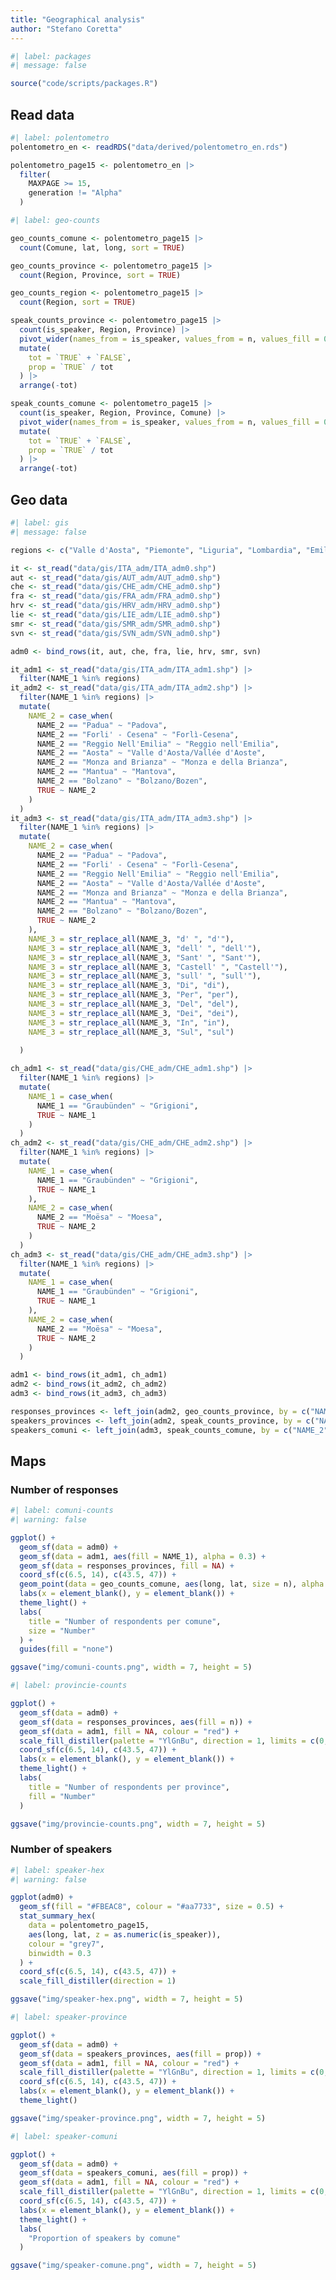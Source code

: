```yaml
---
title: "Geographical analysis"
author: "Stefano Coretta"
---
```


```r
#| label: packages
#| message: false

source("code/scripts/packages.R")
```

## Read data

```r
#| label: polentometro
polentometro_en <- readRDS("data/derived/polentometro_en.rds")

polentometro_page15 <- polentometro_en |> 
  filter(
    MAXPAGE >= 15,
    generation != "Alpha"
  )
```

```r
#| label: geo-counts

geo_counts_comune <- polentometro_page15 |> 
  count(Comune, lat, long, sort = TRUE)

geo_counts_province <- polentometro_page15 |>
  count(Region, Province, sort = TRUE)

geo_counts_region <- polentometro_page15 |>
  count(Region, sort = TRUE)

speak_counts_province <- polentometro_page15 |>
  count(is_speaker, Region, Province) |> 
  pivot_wider(names_from = is_speaker, values_from = n, values_fill = 0) |> 
  mutate(
    tot = `TRUE` + `FALSE`,
    prop = `TRUE` / tot
  ) |> 
  arrange(-tot)

speak_counts_comune <- polentometro_page15 |> 
  count(is_speaker, Region, Province, Comune) |> 
  pivot_wider(names_from = is_speaker, values_from = n, values_fill = 0) |> 
  mutate(
    tot = `TRUE` + `FALSE`,
    prop = `TRUE` / tot
  ) |> 
  arrange(-tot)
```

## Geo data

```r
#| label: gis
#| message: false

regions <- c("Valle d'Aosta", "Piemonte", "Liguria", "Lombardia", "Emilia-Romagna", "Veneto", "Friuli-Venezia Giulia", "Trentino-Alto Adige", "San Marino", "Graubünden", "Ticino")

it <- st_read("data/gis/ITA_adm/ITA_adm0.shp")
aut <- st_read("data/gis/AUT_adm/AUT_adm0.shp")
che <- st_read("data/gis/CHE_adm/CHE_adm0.shp")
fra <- st_read("data/gis/FRA_adm/FRA_adm0.shp")
hrv <- st_read("data/gis/HRV_adm/HRV_adm0.shp")
lie <- st_read("data/gis/LIE_adm/LIE_adm0.shp")
smr <- st_read("data/gis/SMR_adm/SMR_adm0.shp")
svn <- st_read("data/gis/SVN_adm/SVN_adm0.shp")

adm0 <- bind_rows(it, aut, che, fra, lie, hrv, smr, svn)

it_adm1 <- st_read("data/gis/ITA_adm/ITA_adm1.shp") |> 
  filter(NAME_1 %in% regions)
it_adm2 <- st_read("data/gis/ITA_adm/ITA_adm2.shp") |> 
  filter(NAME_1 %in% regions) |> 
  mutate(
    NAME_2 = case_when(
      NAME_2 == "Padua" ~ "Padova",
      NAME_2 == "Forli' - Cesena" ~ "Forlì-Cesena",
      NAME_2 == "Reggio Nell'Emilia" ~ "Reggio nell'Emilia",
      NAME_2 == "Aosta" ~ "Valle d'Aosta/Vallée d'Aoste",
      NAME_2 == "Monza and Brianza" ~ "Monza e della Brianza",
      NAME_2 == "Mantua" ~ "Mantova",
      NAME_2 == "Bolzano" ~ "Bolzano/Bozen",
      TRUE ~ NAME_2
    )
  )
it_adm3 <- st_read("data/gis/ITA_adm/ITA_adm3.shp") |> 
  filter(NAME_1 %in% regions) |> 
  mutate(
    NAME_2 = case_when(
      NAME_2 == "Padua" ~ "Padova",
      NAME_2 == "Forli' - Cesena" ~ "Forlì-Cesena",
      NAME_2 == "Reggio Nell'Emilia" ~ "Reggio nell'Emilia",
      NAME_2 == "Aosta" ~ "Valle d'Aosta/Vallée d'Aoste",
      NAME_2 == "Monza and Brianza" ~ "Monza e della Brianza",
      NAME_2 == "Mantua" ~ "Mantova",
      NAME_2 == "Bolzano" ~ "Bolzano/Bozen",
      TRUE ~ NAME_2
    ),
    NAME_3 = str_replace_all(NAME_3, "d' ", "d'"),
    NAME_3 = str_replace_all(NAME_3, "dell' ", "dell'"),
    NAME_3 = str_replace_all(NAME_3, "Sant' ", "Sant'"),
    NAME_3 = str_replace_all(NAME_3, "Castell' ", "Castell'"),
    NAME_3 = str_replace_all(NAME_3, "sull' ", "sull'"),
    NAME_3 = str_replace_all(NAME_3, "Di", "di"),
    NAME_3 = str_replace_all(NAME_3, "Per", "per"),
    NAME_3 = str_replace_all(NAME_3, "Del", "del"),
    NAME_3 = str_replace_all(NAME_3, "Dei", "dei"),
    NAME_3 = str_replace_all(NAME_3, "In", "in"),
    NAME_3 = str_replace_all(NAME_3, "Sul", "sul")
    
  )

ch_adm1 <- st_read("data/gis/CHE_adm/CHE_adm1.shp") |> 
  filter(NAME_1 %in% regions) |>
  mutate(
    NAME_1 = case_when(
      NAME_1 == "Graubünden" ~ "Grigioni",
      TRUE ~ NAME_1
    )
  )
ch_adm2 <- st_read("data/gis/CHE_adm/CHE_adm2.shp") |> 
  filter(NAME_1 %in% regions) |>
  mutate(
    NAME_1 = case_when(
      NAME_1 == "Graubünden" ~ "Grigioni",
      TRUE ~ NAME_1
    ),
    NAME_2 = case_when(
      NAME_2 == "Moësa" ~ "Moesa",
      TRUE ~ NAME_2
    )
  )
ch_adm3 <- st_read("data/gis/CHE_adm/CHE_adm3.shp") |> 
  filter(NAME_1 %in% regions) |>
  mutate(
    NAME_1 = case_when(
      NAME_1 == "Graubünden" ~ "Grigioni",
      TRUE ~ NAME_1
    ),
    NAME_2 = case_when(
      NAME_2 == "Moësa" ~ "Moesa",
      TRUE ~ NAME_2
    )
  )

adm1 <- bind_rows(it_adm1, ch_adm1)
adm2 <- bind_rows(it_adm2, ch_adm2)
adm3 <- bind_rows(it_adm3, ch_adm3)

responses_provinces <- left_join(adm2, geo_counts_province, by = c("NAME_2" = "Province"))
speakers_provinces <- left_join(adm2, speak_counts_province, by = c("NAME_2" = "Province"))
speakers_comuni <- left_join(adm3, speak_counts_comune, by = c("NAME_2" = "Province", "NAME_3" = "Comune"))
```


## Maps

### Number of responses

```r
#| label: comuni-counts
#| warning: false

ggplot() +
  geom_sf(data = adm0) +
  geom_sf(data = adm1, aes(fill = NAME_1), alpha = 0.3) +
  geom_sf(data = responses_provinces, fill = NA) +
  coord_sf(c(6.5, 14), c(43.5, 47)) +
  geom_point(data = geo_counts_comune, aes(long, lat, size = n), alpha = 0.5) +
  labs(x = element_blank(), y = element_blank()) +
  theme_light() +
  labs(
    title = "Number of respondents per comune",
    size = "Number"
  ) +
  guides(fill = "none")

ggsave("img/comuni-counts.png", width = 7, height = 5)
```

```r
#| label: provincie-counts

ggplot() +
  geom_sf(data = adm0) +
  geom_sf(data = responses_provinces, aes(fill = n)) +
  geom_sf(data = adm1, fill = NA, colour = "red") +
  scale_fill_distiller(palette = "YlGnBu", direction = 1, limits = c(0, max(geo_counts_province$n, na.rm = TRUE))) +
  coord_sf(c(6.5, 14), c(43.5, 47)) +
  labs(x = element_blank(), y = element_blank()) +
  theme_light() +
  labs(
    title = "Number of respondents per province",
    fill = "Number"
  )

ggsave("img/provincie-counts.png", width = 7, height = 5)
```

### Number of speakers

```r
#| label: speaker-hex
#| warning: false

ggplot(adm0) +
  geom_sf(fill = "#FBEAC8", colour = "#aa7733", size = 0.5) +
  stat_summary_hex(
    data = polentometro_page15,
    aes(long, lat, z = as.numeric(is_speaker)),
    colour = "grey7",
    binwidth = 0.3
  ) +
  coord_sf(c(6.5, 14), c(43.5, 47)) +
  scale_fill_distiller(direction = 1)

ggsave("img/speaker-hex.png", width = 7, height = 5)
```


```r
#| label: speaker-province

ggplot() +
  geom_sf(data = adm0) +
  geom_sf(data = speakers_provinces, aes(fill = prop)) +
  geom_sf(data = adm1, fill = NA, colour = "red") +
  scale_fill_distiller(palette = "YlGnBu", direction = 1, limits = c(0, 1)) +
  coord_sf(c(6.5, 14), c(43.5, 47)) +
  labs(x = element_blank(), y = element_blank()) +
  theme_light()

ggsave("img/speaker-province.png", width = 7, height = 5)
```

```r
#| label: speaker-comuni

ggplot() +
  geom_sf(data = adm0) +
  geom_sf(data = speakers_comuni, aes(fill = prop)) +
  geom_sf(data = adm1, fill = NA, colour = "red") +
  scale_fill_distiller(palette = "YlGnBu", direction = 1, limits = c(0, 1)) +
  coord_sf(c(6.5, 14), c(43.5, 47)) +
  labs(x = element_blank(), y = element_blank()) +
  theme_light() +
  labs(
    "Proportion of speakers by comune"
  )

ggsave("img/speaker-comune.png", width = 7, height = 5)
```

